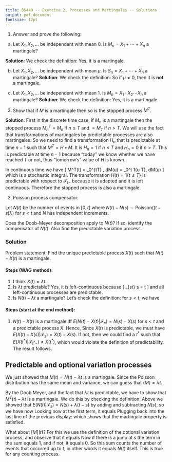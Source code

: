 ---
title: B5440 -- Exercise 2, Processes and Martingales -- Solutions
output: pdf_document
fontsize: 12pt
---

1. Answer and prove the following: 

a. Let $X_1, X_2, \ldots$ be independent with mean 0. Is $M_n = X_1 + \cdots + X_n$ a martingale? 

**Solution**: We check the definition: 
\begin{align*}
E(M_n | \mathcal{F}_{n-1}) = E(X_1 + \ldots + X_n | X_1 + \ldots + X_{n-1}) = \\
E(X_n) + X_1 + \ldots + X_{n-1} = 0 + M_n. 
\end{align*}
Yes, it is a martingale. 

b. Let $X_1, X_2, \ldots$ be independent with mean $\mu$. Is $S_n = X_1 + \cdots + X_n$ a martingale?
**Solution**: We check the definition: 
\begin{align*}
E(M_n | \mathcal{F}_{n-1}) = E(X_1 + \ldots + X_n | X_1 + \ldots + X_{n-1}) = \\
E(X_n) + X_1 + \ldots + X_{n-1} = \mu + M_n. 
\end{align*}
So if $\mu \neq 0$, then it is **not** a martingale. 

c. Let $X_1, X_2, \ldots$ be independent with mean 1. Is $M_n = X_1 \cdot X_2 \cdots X_n$ a martingale? **Solution**: We check the definition: 
\begin{align*}
E(M_n | \mathcal{F}_{n-1}) = E(X_1 \cdot \ldots \cdot X_n | X_1 \cdot \ldots \cdot X_{n-1}) = \\
E(X_n)\cdot (X_1 \cdot \ldots \cdot X_{n-1}) = 1 \cdot M_n. 
\end{align*}
Yes, it is a martingale. 

2. Show that if $M$ is a martingale then so is the stopped process $M^T$. 

**Solution**: First in the discrete time case, if $M_n$ is a martingale then the stopped process $M^T_n = M_n$ if $n \leq T$ and $= M_T$ if $n > T$. We will use the fact that transformations of martingales by predictable processes are also martingales. So we need to find a transformation $H_n$ that is predictable at time $n - 1$ such that $M^T = H \bullet M$. It is $H_n = 1$ if $n \leq T$ and $H_n = 0$ if $n > T$. This is predictable at time $n - 1$ because "today" we know whether we have reached $T$ or not, thus "tomorrow's" value of $H$ is known.

In continuous time we have 
\[
M^T(t) = \int_0^{t\wedge T} \, dM(u) = \int_0^t 1\{u \leq T\}\, dM(u)
\]
which is a stochastic integral. The transformation $H(t) = 1\{t \leq T\}$ is predictable with respect to $\mathcal{F}_{t-}$ because it is adapted and it is left continuous. Therefore the stopped process is also a martingale.



3. Poisson process compensator:

Let $N(t)$ be the number of events in $[0,t]$ where $N(t) - N(s) \sim \mbox{Poisson}((t - s)\lambda)$ for $s < t$ and $N$ has independent increments. 

Does the Doob-Meyer decomposition apply to $N(t)$? If so, identify the compensator of $N(t)$. Also find the predictable variation process. 

### Solution

Problem statement: Find the unique predictable process $X(t)$ such that $N(t) - X(t)$ is a martingale.

#### Steps (WAG method): 

1. I think $X(t) = \lambda t$. 
2. Is $\lambda t$ predictable? Yes, it is left-continuous because 
\[
\lim_{s\uparrow t} \lambda s = \lambda t
\]
and all left-continuous processes are predictable. 
3. Is $N(t) - \lambda t$ a martingale? Let's check the definition: for $s < t$, we have
\begin{align*}
E(N(t) - \lambda t | \mathcal{F}_s) = E(N(t) - N(s) + N(s) - \lambda t | \mathcal{F}_s) = \\
E(N(t) - N(s) | \mathcal{F}_s) + E(N(s) | \mathcal{F}_s) - \lambda t = \\
E(N(t) - N(s)) + N(s) - \lambda t = \\
(t - s) \lambda + N(s) - \lambda t = N(s) - \lambda s. 
\end{align*}

#### Steps (start at the end method): 

1. $N(t) - X(t)$ is a martingale iff $E(N(t) - X(t) | \mathcal{F}_s) = N(s) - X(s)$ for $s < t$ and a predictable process $X$. Hence, 
\begin{align*}
E(N(t) - X(t) - N(s) + X(s) | \mathcal{F}_s) = 0 \Leftrightarrow \\
E((N(t) - N(s)) + (X(s) - X(t)) | \mathcal{F}_s) = 0 \Leftrightarrow \\
E(N(t) - N(s) | \mathcal{F}_s) = E(X(t) - X(s) | \mathcal{F}_s) \Leftrightarrow \\
(t - s)\lambda = E(X(t) - X(s) | \mathcal{F}_s). 
\end{align*}
Since $X(t)$ is predictable, we must have $E(X(t) - X(s) | \mathcal{F}_s) = X(t) - X(s)$. If not, then we could find a $t^*$ such that $E(X(t^*) | \mathcal{F}_{t^*-}) \neq X(t^*)$, which would violate the definition of predictability. The result follows. 

## Predictable and optional variation processes

We just showed that $M(t) = N(t) - \lambda t$ is a martingale. Since the Poisson distribution has the same mean and variance, we can guess that $\langle M \rangle = \lambda t$. 

By the Doob Meyer, and the fact that $\lambda t$ is predictable, we have to show that $M^2(t) - \lambda t$ is a martingale. We do this by checking the definition: 
\begin{align*}
E((N(t) - \lambda t)^2 - \lambda t | \mathcal{F}_s) = \\
E(N^2(t) - 2N(t)\lambda t + \lambda^2 t^2 - \lambda t | \mathcal{F}_s).\\
\end{align*}
Above we showed that $E(N(t) | \mathcal{F}_s) = N(s) + \lambda (t - s)$ by adding and subtracting $N(s)$, so we have now
\begin{align*}
E(N^2(t) | \mathcal{F}_s) - 2(N(s) + \lambda (t - s))\lambda t + \lambda^2 t^2 - \lambda t = \\
E(N^2(t) | \mathcal{F}_s) - 2N(s) \lambda t - 2\lambda^2 t^2 + 2\lambda^2 st + \lambda^2 t^2 - \lambda t = \\
E(N^2(t) | \mathcal{F}_s) - 2N(s) \lambda t - \lambda^2 t^2 + 2\lambda^2 st - \lambda t. 
\end{align*}
Looking now at the first term, it equals
\begin{align*}
E((N(s) + N(t) - N(s))^2 | \mathcal{F}_s) = \\
N(s)^2 + 2N(s)E(N(t) - N(s)) + E((N(t) - N(s))^2) = \\
N(s)^2 + 2N(s) \lambda (t - s) + Var(N(t) - N(s)) + (E(N(t) - N(s)))^2 = \\
N(s)^2 + 2N(s) \lambda (t - s) + \lambda (t - s) + \lambda^2 (t - s)^2. 
\end{align*}
Plugging back into the last line of the previous display: 
\begin{align*}
N(s)^2 + 2N(s) \lambda (t - s) + \lambda (t - s) + \lambda^2 (t - s)^2 - 2N(s) \lambda t - \lambda^2 t^2 + 2\lambda^2 st - \lambda t = \\
N(s)^2 - 2N(s) \lambda s - \lambda s + \lambda^2 (t - s)^2 - \lambda^2 t^2 + 2\lambda^2 st  = \\
N(s)^2 - 2N(s) \lambda s - \lambda s - \lambda^2s^2  = \\
(N(s) - \lambda s)^2 - \lambda s,
\end{align*}
which shows that the martingale property is satisfied. 

What about $[M](t)$? For this we use the definition of the optional variation process, and observe that it equals 
\begin{align*}
\sum_{s \leq t} (M(s) - M(s-))^2 = \sum_{s \leq t} (N(s) - N(s-) + \lambda s - \lambda s)^2 = \\
\sum_{s \leq t} (N(s) - N(s-))^2.
\end{align*}
Now if there is a jump at $s$ the term in the sum equals 1, and if not, it equals 0. So this sum counts the number of events that occurred up to $t$, in other words it equals $N(t)$ itself. This is true for any counting process. 
